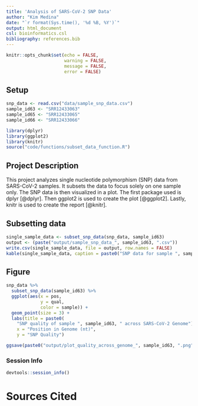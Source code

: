 ```yaml
---
title: 'Analysis of SARS-CoV-2 SNP Data'
author: "Kim Medina"
date: "`r format(Sys.time(), '%d %B, %Y')`"
output: html_document
csl: bioinformatics.csl
bibliography: references.bib
---
```


```r
knitr::opts_chunk$set(echo = FALSE,
                      warning = FALSE,
                      message = FALSE,
                      error = FALSE)
```

## Setup
```r
snp_data <- read.csv("data/sample_snp_data.csv")
sample_id63 <- "SRR12433063"
sample_id65 <- "SRR12433065"
sample_id66 <- "SRR12433066"
```

```r
library(dplyr)
library(ggplot2)
library(knitr)
source("code/functions/subset_data_function.R")
```

## Project Description

This project analyzes single nucleotide polymorphism (SNP) data from SARS-CoV-2 samples. It subsets the data to focus solely on one sample only. The SNP data is then visualized in a plot. The first package used is dplyr [@dplyr]. Then ggplot2 is used to create the plot [@ggplot2]. Lastly, knitr is used to create the report [@knitr].

## Subsetting data

```r
single_sample_data <- subset_snp_data(snp_data, sample_id63)
output <- (paste("output/sample_snp_data_", sample_id63, ".csv"))
write.csv(single_sample_data, file = output, row.names = FALSE)
kable(single_sample_data, caption = paste0("SNP data for sample ", sample_id63))
```

## Figure

```r
snp_data %>%
  subset_snp_data(sample_id63) %>%
  ggplot(aes(x = pos,
             y = qual,
             color = sample)) +
  geom_point(size = 3) +
  labs(title = paste0(
    "SNP quality of sample ", sample_id63, " across SARS-CoV-2 Genome"),
    x = "Position in Genome (nt)",
    y = "SNP Quality")

ggsave(paste0("output/plot_quality_across_genome_", sample_id63, ".png"))
```

### Session Info
```r
devtools::session_info()
```

# Sources Cited
